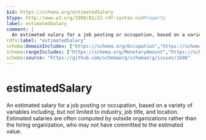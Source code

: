 ```yaml
---
$id: https://schema.org/estimatedSalary
$type: http://www.w3.org/1999/02/22-rdf-syntax-ns#Property
label: estimatedSalary
comment: |
  An estimated salary for a job posting or occupation, based on a variety of variables including, but not limited to industry, job title, and location. Estimated salaries  are often computed by outside organizations rather than the hiring organization, who may not have committed to the estimated value.
rdfs:label: "estimatedSalary"
schema:domainIncludes: ["https://schema.org/Occupation","https://schema.org/JobPosting"]
schema:rangeIncludes: ["https://schema.org/MonetaryAmount","https://schema.org/MonetaryAmountDistribution","https://schema.org/Number"]
schema:source: "https://github.com/schemaorg/schemaorg/issues/1698"
---
```


# estimatedSalary

An estimated salary for a job posting or occupation, based on a variety of variables including, but not limited to industry, job title, and location. Estimated salaries  are often computed by outside organizations rather than the hiring organization, who may not have committed to the estimated value.

